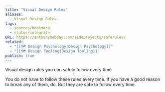 ```yaml
---
title: "Visual Design Rules"
aliases:
  - Visual Design Rules
tags:
  - sources/bookmark
  - status/integrate
URL: https://anthonyhobday.com/sideprojects/saferules/
related:
  - "[[🗺️ Design Psychology|Design Psychology]]"
  - "[[🗺️ Design Tooling|Design Tooling]]"
publish: true
---
```


Visual design rules you can safely follow every time

You do not have to follow these rules every time. If you have a good reason to break any of them, do. But they are safe to follow every time.